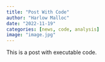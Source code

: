 ```yaml
---
title: "Post With Code"
author: "Harlow Malloc"
date: "2022-11-19"
categories: [news, code, analysis]
image: "image.jpg"
---
```


This is a post with executable code.
